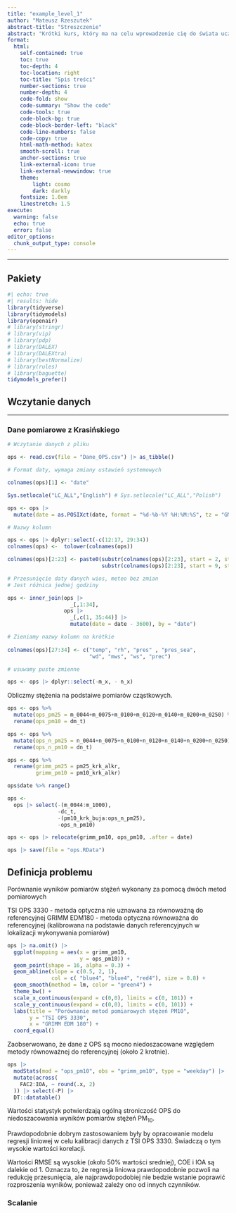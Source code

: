 ```yaml
---
title: "example_level_1"
author: "Mateusz Rzeszutek"
abstract-title: "Streszczenie"
abstract: "Krótki kurs, który ma na celu wprowadzenie cię do świata uczenia maszynowego przy zastosowaniu nowoczesnych i efektywnych narzędzi programowania *Tidymodels*"
format: 
  html:
    self-contained: true
    toc: true
    toc-depth: 4
    toc-location: right
    toc-title: "Spis treści"
    number-sections: true
    number-depth: 4
    code-fold: show
    code-summary: "Show the code"
    code-tools: true
    code-block-bg: true
    code-block-border-left: "black"
    code-line-numbers: false
    code-copy: true
    html-math-method: katex
    smooth-scroll: true
    anchor-sections: true
    link-external-icon: true
    link-external-newwindow: true
    theme:
        light: cosmo
        dark: darkly
    fontsize: 1.0em
    linestretch: 1.5
execute:
  warning: false
  echo: true
  error: false
editor_options: 
  chunk_output_type: console
---
```


***

## Pakiety 

```r
#| echo: true
#| results: hide
library(tidyverse)
library(tidymodels)
library(openair)
# library(stringr)
# library(vip)
# library(pdp)
# library(DALEX)
# library(DALEXtra)
# library(bestNormalize)
# library(rules)
# library(baguette)
tidymodels_prefer()
```


## Wczytanie danych

***

### Dane pomiarowe z Krasińskiego 

```r
# Wczytanie danych z pliku

ops <- read.csv(file = "Dane_OPS.csv") |> as_tibble()

# Format daty, wymaga zmiany ustawień systemowych 

colnames(ops)[1] <- "date"

Sys.setlocale("LC_ALL","English") # Sys.setlocale("LC_ALL","Polish")

ops <- ops |> 
  mutate(date = as.POSIXct(date, format = "%d-%b-%Y %H:%M:%S", tz = "GMT"))

# Nazwy kolumn

ops <- ops |> dplyr::select(-c(12:17, 29:34))
colnames(ops) <-  tolower(colnames(ops))

colnames(ops)[2:23] <- paste0(substr(colnames(ops)[2:23], start = 2, stop = 3),
                              substr(colnames(ops)[2:23], start = 9, stop = 12))

# Przesunięcie daty danych wios, meteo bez zmian
# Jest różnica jednej godziny

ops <- inner_join(ops |> 
                    _[,1:34], 
                  ops |> 
                    _[,c(1, 35:44)] |> 
                    mutate(date = date - 3600), by = "date")

# Zieniamy nazwy kolumn na krótkie 
  
colnames(ops)[27:34] <- c("temp", "rh", "pres" , "pres_sea", 
                          "wd", "mws", "ws", "prec")

# usuwamy puste zmienne 

ops <- ops |> dplyr::select(-m_x, - n_x)
```

Obliczmy stężenia na podstaiwe pomiarów cząstkowych.

```r
ops <- ops %>% 
  mutate(ops_pm25 = m_0044+m_0075+m_0100+m_0120+m_0140+m_0200+m_0250) %>% 
  rename(ops_pm10 = dm_t) 

ops <- ops %>% 
  mutate(ops_n_pm25 = n_0044+n_0075+n_0100+n_0120+n_0140+n_0200+n_0250) %>% 
  rename(ops_n_pm10 = dn_t) 

ops <- ops %>% 
  rename(grimm_pm25 = pm25_krk_alkr, 
         grimm_pm10 = pm10_krk_alkr)

ops$date %>% range()

ops <-
  ops |> select(-(m_0044:m_1000),
                -dc_t,
                -(pm10_krk_buja:ops_n_pm25),
                -ops_n_pm10)

ops <- ops |> relocate(grimm_pm10, ops_pm10, .after = date)

ops |> save(file = "ops.RData")
```


## Definicja problemu

Porównanie wyników pomiarów stężeń wykonany za pomocą dwóch metod pomiarowych 

TSI OPS 3330 - metoda optyczna nie uznawana za równoważną do referencyjnej
GRIMM EDM180 - metoda optyczna równoważna do referencyjnej (kalibrowana na podstawie danych referencyjnych w lokalizacji wykonywania pomiarów)

```r
ops |> na.omit() |> 
  ggplot(mapping = aes(x = grimm_pm10, 
                       y = ops_pm10)) + 
  geom_point(shape = 16, alpha = 0.3) +
  geom_abline(slope = c(0.5, 2, 1), 
              col = c( "blue4", "blue4", "red4"), size = 0.8) +
  geom_smooth(method = lm, color = "green4") +
  theme_bw() +
  scale_x_continuous(expand = c(0,0), limits = c(0, 101)) +
  scale_y_continuous(expand = c(0,0), limits = c(0, 101)) + 
  labs(title = "Porównanie metod pomiarowych stężeń PM10", 
       y = "TSI OPS 3330", 
       x = "GRIMM EDM 180") +
  coord_equal()
```

Zaobserwowano, że dane z OPS są mocno niedoszacowane względem metody równoważnej do referencyjnej (około 2 krotnie).  

```r
ops |> 
  modStats(mod = "ops_pm10", obs = "grimm_pm10", type = "weekday") |> 
  mutate(across(
    FAC2:IOA, ~ round(.x, 2)
  )) |> select(-P) |> 
  DT::datatable()
```

Wartości statystyk potwierdzają ogólną stroniczość OPS do niedoszacowania wyników pomiarów stężeń PM~10~. 

Prawdopodobnie dobrym zastosowaniem były by opracowanie modelu regresji liniowej w celu kalibracji danych z TSI OPS 3330. Świadczą o tym wysokie wartości korelacji.  

Wartości RMSE są wysokie (około 50%  wartości sredniej),  COE i IOA są dalekie od 1. Oznacza to, że regresja liniowa prawdopodobnie pozwoli na redukcję przesunięcia, ale najprawdopodobiej nie bedzie wstanie poprawić rozproszenia wyników, ponieważ zależy ono od innych czynników.   

### Scalanie












